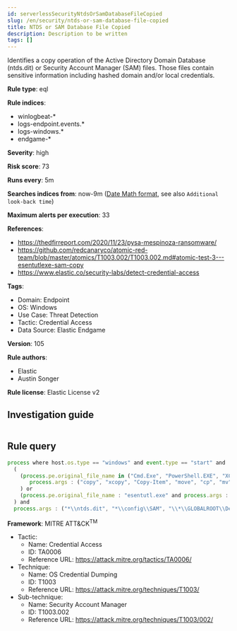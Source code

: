 ```yaml
---
id: serverlessSecurityNtdsOrSamDatabaseFileCopied
slug: /en/security/ntds-or-sam-database-file-copied
title: NTDS or SAM Database File Copied
description: Description to be written
tags: []
---
```


<div id="ntds-or-sam-database-file-copied"></div>

Identifies a copy operation of the Active Directory Domain Database (ntds.dit) or Security Account Manager (SAM) files. Those files contain sensitive information including hashed domain and/or local credentials.

**Rule type**: eql

**Rule indices**: 

* winlogbeat-*
* logs-endpoint.events.*
* logs-windows.*
* endgame-*

**Severity**: high

**Risk score**: 73

**Runs every**: 5m

**Searches indices from**: now-9m ([Date Math format](((ref))/common-options.html#date-math), see also <DocLink id="serverlessSecurityRulesUiCreate" section="set-the-rules-schedule">`Additional look-back time`</DocLink>)

**Maximum alerts per execution**: 33

**References**: 

* https://thedfirreport.com/2020/11/23/pysa-mespinoza-ransomware/
* https://github.com/redcanaryco/atomic-red-team/blob/master/atomics/T1003.002/T1003.002.md#atomic-test-3---esentutlexe-sam-copy
* https://www.elastic.co/security-labs/detect-credential-access

**Tags**: 

* Domain: Endpoint
* OS: Windows
* Use Case: Threat Detection
* Tactic: Credential Access
* Data Source: Elastic Endgame

**Version**: 105

**Rule authors**: 

* Elastic
* Austin Songer

**Rule license**: Elastic License v2

## Investigation guide

```markdown

```

## Rule query

```js
process where host.os.type == "windows" and event.type == "start" and
  (
    (process.pe.original_file_name in ("Cmd.Exe", "PowerShell.EXE", "XCOPY.EXE") and
       process.args : ("copy", "xcopy", "Copy-Item", "move", "cp", "mv")
    ) or
    (process.pe.original_file_name : "esentutl.exe" and process.args : ("*/y*", "*/vss*", "*/d*"))
  ) and
  process.args : ("*\\ntds.dit", "*\\config\\SAM", "\\*\\GLOBALROOT\\Device\\HarddiskVolumeShadowCopy*\\*", "*/system32/config/SAM*")

```

**Framework**: MITRE ATT&CK<sup>TM</sup>

* Tactic:
    * Name: Credential Access
    * ID: TA0006
    * Reference URL: https://attack.mitre.org/tactics/TA0006/
* Technique:
    * Name: OS Credential Dumping
    * ID: T1003
    * Reference URL: https://attack.mitre.org/techniques/T1003/
* Sub-technique:
    * Name: Security Account Manager
    * ID: T1003.002
    * Reference URL: https://attack.mitre.org/techniques/T1003/002/

